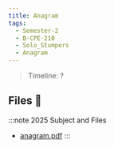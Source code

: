 ```yaml
---
title: Anagram
tags:
  - Semester-2
  - B-CPE-210
  - Solo_Stumpers
  - Anagram
---
```

> Timeline: ?


## Files 📂

:::note 2025 Subject and Files
- [anagram.pdf](https://github.com/Studio-17/Epitech-Subjects/raw/main/Semester-2/B-CPE-210/Solo_Stumpers/Anagram/anagram.pdf)
:::

